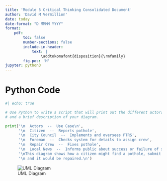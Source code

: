 ```yaml
---
title: 'Module 5 Critical Thinking Consolidated Document'
author: 'David M Vermillion'
date: today
date-format: "D MMMM YYYY"
format:
    pdf:
        toc: false
        number-sections: false
        include-in-header:
            text: |
                \addtokomafont{disposition}{\rmfamily}
        fig-pos: 'H'
jupyter: python3
---
```


# Python Code
```python
#| echo: true

# Use Python to write a script that will print out the different actors and use cases 
# and a brief description of your diagram.

print('\n  Actors  --  Use Case\n',
      '\n  Citizen  --  Reports pothole',
      '\n  City Council  --  Implements and oversees PTRS',
      '\n  Foreman  --  Checks system for details to assign crew',
      '\n  Repair Crew  --  Fixes pothole',
      '\n  Local News  --  Informs public about success or failure of system\n',
      '\nThis diagram shows how a citizen might find a pothole, submit it,',
      '\n and it would be repaired.\n')
```

<!-- ![Python Code Script Execution](Module5Execution.png) -->

![UML Diagram](Module5UMLDiagram.png)